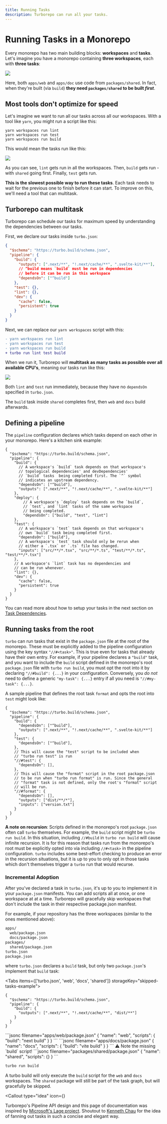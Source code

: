 ```yaml
---
title: Running Tasks
description: Turborepo can run all your tasks.
---
```



# Running Tasks in a Monorepo

Every monorepo has two main building blocks: **workspaces** and **tasks**. Let's imagine you have a monorepo containing **three workspaces**, each with **three tasks**:

![](/images/docs/your-monorepo-excalidraw.png)

Here, both `apps/web` and `apps/doc` use code from `packages/shared`. In fact, when they're built (via `build`) **they need `packages/shared` to be built _first_**.

## Most tools don't optimize for speed

Let's imagine we want to run all our tasks across all our workspaces. With a tool like `yarn`, you might run a script like this:

```
yarn workspaces run lint
yarn workspaces run test
yarn workspaces run build
```

This would mean the tasks run like this:

![](/images/docs/yarn-workspaces-excalidraw.png)

As you can see, `lint` gets run in all the workspaces. Then, `build` gets run - with `shared` going first. Finally, `test` gets run.

**This is the slowest possible way to run these tasks**. Each task needs to wait for the previous one to finish before it can start. To improve on this, we'll need a tool that can multitask.

## Turborepo can multitask

Turborepo can schedule our tasks for maximum speed by understanding the dependencies between our tasks.

First, we declare our tasks inside `turbo.json`:

```json
{
  "$schema": "https://turbo.build/schema.json",
  "pipeline": {
    "build": {
      "outputs": [".next/**", "!.next/cache/**", ".svelte-kit/**"],
      // ^build means `build` must be run in dependencies
      // before it can be run in this workspace
      "dependsOn": ["^build"]
    },
    "test": {},
    "lint": {},
    "dev": {
      "cache": false,
      "persistent": true
    }
  }
}
```

Next, we can replace our `yarn workspaces` script with this:

```diff
- yarn workspaces run lint
- yarn workspaces run test
- yarn workspaces run build
+ turbo run lint test build
```

When we run it, Turborepo will **multitask as many tasks as possible over all available CPU's**, meaning our tasks run like this:

![](/images/docs/turborepo-excalidraw.png)

Both `lint` and `test` run immediately, because they have no `dependsOn` specified in `turbo.json`.

The `build` task inside `shared` completes first, then `web` and `docs` build afterwards.

## Defining a pipeline

The `pipeline` configuration declares which tasks depend on each other in your
monorepo. Here's a kitchen sink example:

```jsonc filename="turbo.json"
{
  "$schema": "https://turbo.build/schema.json",
  "pipeline": {
    "build": {
      // A workspace's `build` task depends on that workspace's
      // topological dependencies' and devDependencies'
      // `build` tasks  being completed first. The `^` symbol
      // indicates an upstream dependency.
      "dependsOn": ["^build"],
      "outputs": [".next/**", "!.next/cache/**", ".svelte-kit/**"]
    },
    "deploy": {
        // A workspace's `deploy` task depends on the `build`,
        // `test`, and `lint` tasks of the same workspace
        // being completed.
        "dependsOn": ["build", "test", "lint"]
    },
    "test": {
      // A workspace's `test` task depends on that workspace's
      // own `build` task being completed first.
      "dependsOn": ["build"],
      // A workspace's `test` task should only be rerun when
      // either a `.tsx` or `.ts` file has changed.
      "inputs": ["src/**/*.tsx", "src/**/*.ts", "test/**/*.ts", "test/**/*.tsx"]
    },
    // A workspace's `lint` task has no dependencies and
    // can be run whenever.
    "lint": {},
    "dev": {
      "cache": false,
      "persistent": true
    }
  }
}
```

You can read more about how to setup your tasks in the next section on [Task Dependencies](/repo/docs/core-concepts/monorepos/task-dependencies).

## Running tasks from the root

`turbo` can run tasks that exist in the `package.json` file at the root of the monorepo.
These must be explicitly added to the pipeline configuration using the key syntax `"//#<task>"`. This is
true even for tasks that already have their own entry. For example, if your pipeline declares a `"build"` task,
and you want to include the `build` script defined in the monorepo's root `package.json` file with
`turbo run build`, you must opt the root into it by declaring `"//#build": {...}` in your configuration.
Conversely, you _do not_ need to define a generic `"my-task": {...}` entry if all you need is `"//#my-task": {...}`.

A sample pipeline that defines the root task `format` and opts the root into `test` might look like:

```jsonc filename="turbo.json"
{
  "$schema": "https://turbo.build/schema.json",
  "pipeline": {
    "build": {
      "dependsOn": ["^build"],
      "outputs": [".next/**", "!.next/cache/**", ".svelte-kit/**"]
    },
    "test": {
      "dependsOn": ["^build"],
    },
    // This will cause the "test" script to be included when
    // "turbo run test" is run
    "//#test": {
      "dependsOn": [],
    },
    // This will cause the "format" script in the root package.json
    // to be run when "turbo run format" is run. Since the general
    // "format" task is not defined, only the root's "format" script
    // will be run.
    "//#format": {
      "dependsOn": [],
      "outputs": ["dist/**/*"],
      "inputs": ["version.txt"]
    }
  }
}
```

**A note on recursion**: Scripts defined in the monorepo's root `package.json` often call `turbo` themselves.
For example, the `build` script might be `turbo run build`. In this situation, including `//#build` in
`turbo run build` will cause infinite recursion. It is for this reason that tasks run from the monorepo's root must
be explicitly opted into via including `//#<task>` in the pipeline configuration. `turbo` includes
some best-effort checking to produce an error in the recursion situations, but it is up to you to only
opt in those tasks which don't themselves trigger a `turbo` run that would recurse.

### Incremental Adoption

After you've declared a task in `turbo.json`, it's up to you to implement it in
your `package.json` manifests. You can add scripts all at once, or one workspace
at at a time. Turborepo will gracefully skip workspaces that don't include the
task in their respective package.json manifest.

For example, if your repository has the three workspaces (similar to the ones mentioned above):

```bash
apps/
  web/package.json
  docs/package.json
packages/
  shared/package.json
turbo.json
package.json
```

where `turbo.json` declares a `build` task, but only two `package.json`'s implement that `build`
task:

<Tabs items={['turbo.json', 'web', 'docs', 'shared']} storageKey="skipped-tasks-example">
  <Tab>
  ```jsonc filename="turbo.json"
  {
    "$schema": "https://turbo.build/schema.json",
    "pipeline": {
      "build": {
        "outputs": [".next/**", "!.next/cache/**", "dist/**"]
      }
    }
  }
  ```
  </Tab>
  <Tab>
   ```jsonc filename="apps/web/package.json"
  {
    "name": "web",
    "scripts": {
      "build": "next build"
    }
  }
  ```
  </Tab>
  <Tab>
   ```jsonc filename="apps/docs/package.json"
  {
    "name": "docs",
    "scripts": {
      "build": "vite build"
    }
  }
  ```
  </Tab>
  <Tab>
  ⚠️ Note the missing `build` script!
   ```jsonc filename="packages/shared/package.json"
  {
    "name": "shared",
    "scripts": {}
  }
  ```
  </Tab>
</Tabs>

```bash
turbo run build
```

A turbo build will only execute the `build` script for the `web` and `docs` workspaces. The
`shared` package will still be part of the task graph, but will gracefully be skipped.

<Callout
  type="idea"
  icon={<HeartIcon className="h-5 w-5 mt-1 text-gray-400" aria-hidden="true" />}
>
  Turborepo's Pipeline API design and this page of documentation was inspired by
  [Microsoft's Lage
  project](https://microsoft.github.io/lage/docs/Tutorial/pipeline#defining-a-pipeline).
  Shoutout to [Kenneth Chau](https://x.com/kenneth_chau) for the idea of
  fanning out tasks in such a concise and elegant way.
</Callout>
